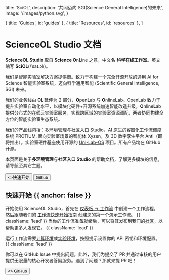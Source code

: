 
  title: 'SciOL',
  description:
    '共同迈向 SGI(Science General Intelligence)的未来',
  image: '/images/python.svg',
}

  { title: 'Guides', id: 'guides' },
  { title: 'Resources', id: 'resources' },
]

<HeroPattern />

# ScienceOL Studio 文档

**ScienceOL Studio** 取自 **Science O**n**L**ine 之意，中文名 **科学在线工作室**。英文缩写 **SciOL**(/ˈsaɪ.ɔl/)。

我们是智能实验室解决方案提供商。致力于构建一个完全开源开放的通用 AI for Science 智能实验室系统，迈向科学通用智能 (Scientific General Intelligence, SGI) 未来。

我们的业务线由 **OL** 延伸为 2 部分，**O**pen**L**ab 与 **O**nline**L**ab。OpenLab 致力于提升实验室自动化水平，以模块化硬件+开源系统加速智能改造升级。**O**nline**L**ab 提供分布式的在线云实验室服务，实现跨区域的实验室资源调配，两者协同构建全方位的智能实验室生态系统。

我们的产品线包括：多环境管理与社区入口 Studio，AI 原生的容器化工作流调度系统 PROTIUM, 面向实验室场景的智能体 Xyzen，及 3D 数字孪生平台 Anti（即将推出）。实验室硬件基座使用开源的 [Uni-Lab-OS](https://github.com/dptech-corp/Uni-Lab-OS) 项目。所有产品均在 GitHub 开源。

本页面是关于**多环境管理与社区入口 Studio** 的帮助文档，了解更多模块的信息，请导航至其它主题。

<div className="not-prose mb-16 mt-6 flex gap-3">
  <Button href="/quickstart" arrow="right">
    <>快速开始</>
  </Button>
  <Button href="https://github.com/ScienceOL/Studio" variant="outline" target="_blank" className="group">
    <div className='flex items-center gap-x-2'>
      <span className='dark:group-hover:text-yellow-300'>Github</span> 
      <StarIcon className='dark:text-zinc-400 dark:group-hover:fill-yellow-300 size-4' />
    </div>
  </Button>
</div>

## 快速开始 {{ anchor: false }}

开始使用 ScienceOL Studio，首先在 [仪表板 -> 工作流](#) 中创建一个工作流程，
然后跟随我们的 [工作流快速开始指南](#) 创建您的第一个演示工作流。 {{ className: 'lead' }} 
当你的工作流准备就绪后，可以将其发布到我们的[社区](#)，以帮助更多人发现它。 {{ className: 'lead' }}

运行工作流需要[计算环境](#)或[实验环境](#)，按照提示设置你的 API 密钥和环境配置。 {{ className: 'lead' }}

你可以在 GitHub Issue 中提出问题。此外，我们为提交了 PR 并通过审核的用户提供无限量的核心开发者答疑服务。遇到了问题？那就来提 PR 吧！ 

<div className="not-prose flex gap-2 items-center">
    <GitHubIcon className=" size-4 fill-green-500 dark:fill-green-400" />

  <Button href="https://github.com/scienceol" variant="text" arrow="right" target="_blank">
    <>
    GitHub
    </>
  </Button>
</div>

<Guides />

<Resources />
